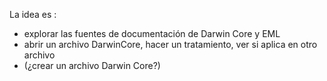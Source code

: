 


La idea es :

* explorar las fuentes de documentación de Darwin Core y EML
* abrir un archivo DarwinCore, hacer un tratamiento, ver si aplica en otro archivo
* (¿crear un archivo Darwin Core?)
